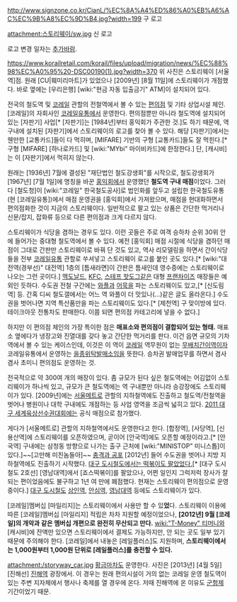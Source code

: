 http://www.signzone.co.kr/CianL/%EC%8A%A4%ED%86%A0%EB%A6%AC%EC%9B%A8%EC%9D%B4.jpg?width=199
구 로고

attachment:스토리웨이/sw.jpg
신 로고

로고 변경 일자는 [[추가바람]].

https://www.korailretail.com/korail/files/upload/migration/news/%EC%88%98%EC%A0%95%20-DSC00190(1).jpg?width=370
위 사진은 스토리웨이 [서울역]점. 원래 [CU|훼미리마트]가 있었으나 [2009년] [8월 11일]에 스토리웨이가 개점했다. 바로 옆에는 [우리은행] [wiki:"현금 자동 입출금기" ATM]이 설치되어 있다.

전국의 철도역 및 [[코레일]] 관할의 전철역에서 볼 수 있는 [[편의점]] 및 기타 상업시설 체인. [코레일]의 자회사인 [[코레일유통]]에서 운영한다. 편의점뿐만 아니라 철도역에 설치되어 있는 [자판기] 사업[* [자판기]는 [1984년]부터 홍익회가 주관한 것.]도 하기 때문에, 역 구내에 설치된 [자판기]에서 스토리웨이의 로고를 찾아 볼 수 있다. 해당 [자판기]에서는 웬만한 [교통카드]들이 다 먹히며, [MIFARE] 기반의 구형 [교통카드]들도 잘 먹힌다.[* 구형 [MIFARE] [하나로카드] 및 [wiki:"MYbi" 마이비카드]에 한정한다.] 단, [캐시비]는 이 [자판기]에서 먹히지 않는다.

원래는 [1936년] 7월에 결성된 "재단법인 철도강생회"를 시작으로, 철도강생회가 [1967년] [7월 1일]에 명칭을 바꾼 [[홍익회]]에서 운영했던 '''철도역 구내 매점'''이었다. 그러다 [철도청]이 [wiki:"코레일" 한국철도공사]로 법인화를 앞두고 설립한 한국철도유통(현 [코레일유통])에서 매점 운영권을 [홍익회]에서 가져왔으며, 매점을 현대화하면서 편의점화한 것이 지금의 스토리웨이다. 일반적으로 팔고 있는 상품은 간단한 먹거리나 신문/잡지, 잡화류 등으로 다른 편의점과 크게 다르지 않다.

스토리웨이가 식당을 겸하는 경우도 있다. 이런 곳들은 주로 여객 승하차 순위 30위 안에 들어가는 중대형 철도역에서 볼 수 있다. 예전 [홍익회] 매점 시절에 식당을 겸하던 매점이 그대로 간판만 스토리웨이로 바꿔 단 것도 있고, 역사 리모델링을 하면서 간이식당들을 전부 [[코레일유통]] 관할로 쑤셔넣고 스토리웨이 로고를 붙인 곳도 있다.[* [wiki:"대전역(경부선)" 대전역] 1층의 [틈새라면]이 간판은 틈새인데 영수증에는 스토리웨이로 나오는 그런 곳이다.] [[맥도날드]], [[KFC]], [[스테프 핫도그]]같은 대형 [[프랜차이즈]] 매장들은 예외인 듯하다. 수도권 전철 구간에는 [[와플]]과 [[어묵]]을 파는 스토리웨이도 있고,[* [신도림역] 등. 간혹 디씨 철도갤에서는 어느 역 와플이 더 맛있나(...)같은 글도 올라온다.] 수도권을 벗어나면 지역 특산품만을 파는 스토리웨이도 있다.[* [제천역] 구 맞이방에 있다. 테이크아웃 전통차도 판매한다. 이쯤 되면 편의점 카테고리에 넣을 수 없다.]

하지만 이 편의점 체인의 가장 특이한 점은 '''매표소와 편의점이 결합되어 있는 형태.''' 매표소 옆에다가 냉장고와 진열대를 갖다 놓고 간단한 먹거리를 판다. 이건 읍면 규모의 기차역에서 볼 수 있는 케이스인데, 이것은 이 역이 [[코레일]] 역무원이 없는 [[무배치간이역]]이자 코레일유통에서 운영하는 [[을종위탁발매소]]임을 뜻한다. 승차권 발매업무를 하면서 겸사겸사 초미니 편의점도 운영하는 것.

전국적으로 약 300여 개의 매장이 있다. 좀 규모가 된다 싶은 철도역에는 어김없이 스토리웨이가 하나씩 있고, 규모가 큰 철도역에는 역 구내뿐만 아니라 승강장에도 스토리웨이가 있다. [2009년]에는 [[서울메트로]] 관할의 지하철역에도 진출하고 철도역/전철역을 벗어나 병원이나 대학 구내에도 개점하는 등 사업 영역을 조금씩 넓히고 있다. [[2011 대구 세계육상선수권대회]]에는 공식 매점으로 참가했다.

게다가 [서울메트로] 관할의 지하철역에서도 운영한다고 한다. [합정역], [사당역], [신용산역]에 스토리웨이를 오픈하였으며, 곧이어 [안국역]에도 오픈할 예정이라고.[* [안국역] 구내에는 삼청동 방향으로 나가는 출구 근처에 [wiki:"MINISTOP" 미니스톱]이 있다.]~~[고만해 미친놈들아]~~ [https://www.korailretail.com/korail/program/board/detail.jsp?mode=detail&boardTypeID=12&boardID=12264&boardTypeDivision=0&menuID=001004002 충격과 공포] [2012년] 들어 수도권을 벗어나 지방 지하철역에도 진출하기 시작했다. [https://www.korailretail.com/korail/program/board/detail.jsp?boardTypeID=16&searchSelect=&keyWord=&boardCategory=&currentPage=1&menuID=001007003&finishIsYN=&nameCheck=&boardID=26479&mode=detail 대구 도시철도에서는 떡볶이도 팔았었다.][* [대구 도시철도 2호선] [영남대역]에서 [죠스떡볶이]를 팔았으나, 어쩐 일인지 그럭저럭 장사가 잘되는 편이었음에도 불구하고 1년 여 만에 폐점했다. 현재는 스토리웨이 편의점으로 운영 중이다.] [[대구 도시철도]] [[상인역]], [[안심역]], [[영남대역]] 등에도 스토리웨이가 있다.

[코레일]멤버십 [마일리지]는 스토리웨이에서 사용만 할 수 있'''었'''다. 스토리웨이 이용에 따른 [코레일]멤버십 [마일리지] 적립은 차차 지원할 예정이었으나, '''[2012년] 9월 [코레일]의 개악과 같은 멤버십 개편으로 완전히 무산되고 만다.''' [[wiki:"T-Money" 티머니]]와 [캐시비]에 잔액만 있으면 스토리웨이에서 결제도 가능하지만, 안 되는 곳도 일부 있기 때문에 주의해야 한다. [코레일]에서 내놓은 [레일플러스]도 지원하며, '''스토리웨이에서는 1,000원부터 1,000원 단위로 [레일플러스]를 충전할 수 있다.'''

attachment:/storyway_car.jpg
[[황금마차]]도 운영한다. 사진은 [2013년] [4월 5일] [진해선] [[진해역]] 광장에서. 이 경우는 원래 편의시설이 거의 없는 코레일 운영 철도역이 있는 주변 지자체에서 행사나 축제를 열 경우에 온다. 저때 진해역에 온 이유도 [[군항제]] 기간이었기 때문. 
